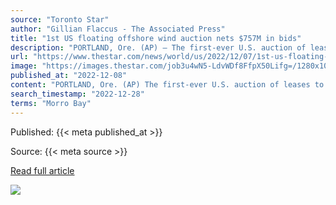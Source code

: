 ```yaml
---
source: "Toronto Star"
author: "Gillian Flaccus - The Associated Press"
title: "1st US floating offshore wind auction nets $757M in bids"
description: "PORTLAND, Ore. (AP) — The first-ever U.S. auction of leases to develop commercial-scale floating wind farms in the deep waters off the West Coast attr..."
url: "https://www.thestar.com/news/world/us/2022/12/07/1st-us-floating-offshore-wind-auction-nets-757m-off-calif.html"
image: "https://images.thestar.com/job3u4wN5-LdvWDf8FfpX50Lifg=/1280x1024/smart/filters:cb(1670461758709):format(webp)/https://www.thestar.com/content/dam/thestar/news/world/us/2022/12/07/1st-us-floating-offshore-wind-auction-nets-757m-in-bids/20221205181212-638e7ad2821cf083b8299d5cjpeg.jpg"
published_at: "2022-12-08"
content: "PORTLAND, Ore. (AP) The first-ever U.S. auction of leases to develop commercial-scale floating wind farms in the deep waters off the West Coast attracted $757 million in winning bids Wednesday from m… [+3923 chars]"
search_timestamp: "2022-12-28"
terms: "Morro Bay"
---
```



Published: {{< meta published_at >}}


Source: {{< meta source >}}


[Read full article]({{< meta url >}})



![](`r rmarkdown::metadata$image[1]`)
